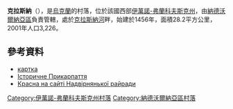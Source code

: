 {{coord|48|34|35|N|24|41|53|E|scale:30000|display=title}}

'''克拉斯納'''（{{lang-uk|Красна}}），是[[烏克蘭|烏克蘭]]的村落，位於該國西部[[伊萬諾-弗蘭科夫斯克州|伊萬諾-弗蘭科夫斯克州]]，由[[納德沃爾納亞區|納德沃爾納亞區]]負責管轄，處於[[克拉斯納河_(普魯特河支流)|克拉斯納河]]畔，始建於1456年，面積28.2平方公里，2001年人口3,226。

==參考資料==
* [http://gska2.rada.gov.ua/pls/z7502/A005?rf7571=13904 картка]{{dead link|date=2017年11月 |bot=InternetArchiveBot |fix-attempted=yes }}
* [http://history.iv-fr.net/article.php?id=407 Історичне Прикарпаття]
* [https://web.archive.org/web/20160324220511/http://www.nadrda.gov.ua/node/209 Красна на сайті Надвірнянької райради]

{{DEFAULTSORT:Красна}}
[[Category:伊萬諾-弗蘭科夫斯克州村落|Category:伊萬諾-弗蘭科夫斯克州村落]]
[[Category:納德沃爾納亞區村落|Category:納德沃爾納亞區村落]]


{{IvanoFrankivsk-geo-stub}}